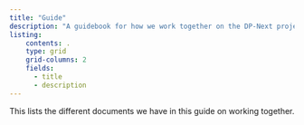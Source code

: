 ```yaml
---
title: "Guide"
description: "A guidebook for how we work together on the DP-Next project."
listing:
    contents: .
    type: grid
    grid-columns: 2
    fields:
      - title
      - description
---
```


This lists the different documents we have in this guide on working
together.
